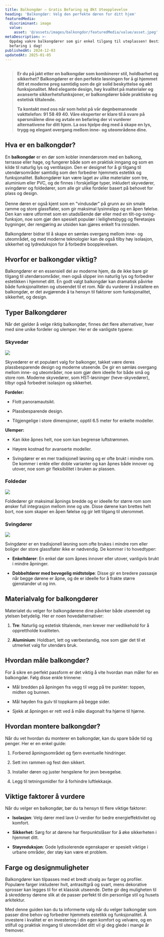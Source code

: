 ```yaml
---
title: Balkongdør – Gratis Befaring og Økt Uteopplevelse
heading: 'Balkongdør: Velg den perfekte døren for ditt hjem'
featuredMedia:
  discriminant: image
  value:
    asset: '@/assets/images/balkongdor/featuredMedia/value/asset.jpeg'
metaDescription: >-
  Oppdag vakre balkongdører som gir enkel tilgang til uteplassen! Bestill gratis
  befaring i dag!
publishedAt: 2024-12-03
updatedAt: 2025-01-05
---
```

##

> **Er du på jakt etter en balkongdør som kombinerer stil, holdbarhet og sikkerhet? Balkongdører er den perfekte løsningen for å gi hjemmet ditt et moderne preg samtidig som de gir solid beskyttelse og økt funksjonalitet. Med elegante design, høy kvalitet på materialer og avanserte sikkerhetsfunksjoner, er balkongdører både praktiske og estetisk tiltalende.**
>
> **Ta kontakt med oss når som helst på vår døgnbemannede vakttelefon: 91 58 49 40. Våre eksperter er klare til å svare på spørsmålene dine og avtale en befaring der vi vurderer alternativene for ditt hjem. La oss hjelpe deg med å skape en lys, trygg og elegant overgang mellom inne- og uteområdene dine.**

## Hva er en balkongdør?

En **balkongdør** er en dør som kobler innendørsrom med en balkong, terrasse eller hage, og fungerer både som en praktisk inngang og som en kilde til naturlig lys og ventilasjon. Den er designet for å gi tilgang til utendørsområder samtidig som den forbedrer hjemmets estetikk og funksjonalitet. Balkongdører kan være laget av ulike materialer som tre, aluminium eller PVC, og de finnes i forskjellige typer, inkludert skyvedører, svingdører og foldedører, som alle gir ulike fordeler basert på behovet for plass og design.\
\
Denne døren er også kjent som en "vindusdør" på grunn av sin smale ramme og store glassflater, som gir maksimal lysinnslipp og en åpen følelse. Den kan være utformet som en utadslående dør eller med en tilt-og-sving-funksjon, noe som gjør den spesielt populær i leilighetsbygg og fleretasjes bygninger, der rengjøring av utsiden kan gjøres enkelt fra innsiden.

Balkongdører bidrar til å skape en sømløs overgang mellom inne- og uteområdet, og med moderne teknologier kan de også tilby høy isolasjon, sikkerhet og lydreduksjon for å forbedre boopplevelsen.

## Hvorfor er balkongdør viktig?

Balkongdører er en essensiell del av moderne hjem, da de ikke bare gir tilgang til utendørsområder, men også slipper inn naturlig lys og forbedrer estetikken i hjemmet ditt. En godt valgt balkongdør kan dramatisk påvirke både funksjonaliteten og utseendet til et rom. Når du vurderer å installere en balkongdør, er det avgjørende å ta hensyn til faktorer som funksjonalitet, sikkerhet, og design.

## Typer Balkongdører&#x20;

Når det gjelder å velge riktig balkongdør, finnes det flere alternativer, hver med sine unike fordeler og ulemper. Her er de vanligste typene:

### Skyvedør

![](@/assets/images/pages/balkongdor/Skyved%C3%B8r.png)

Skyvedører er et populært valg for balkonger, takket være deres plassbesparende design og moderne utseende. De gir en sømløs overgang mellom inne- og uteområder, noe som gjør dem ideelle for både små og store rom. Moderne skyvedører, som HST-løsninger (heve-skyvedører), tilbyr også forbedret isolasjon og sikkerhet.

**Fordeler:**

* Flott panoramautsikt.

* Plassbesparende design.&#x20;

* Tilgjengelige i store dimensjoner, opptil 6.5 meter for enkelte modeller.

**Ulemper:**

* Kan ikke åpnes helt, noe som kan begrense luftstrømmen.

* Høyere kostnad for avanserte modeller.&#x20;

* Svingdører er en mer tradisjonell løsning og er ofte brukt i mindre rom. De kommer i enkle eller doble varianter og kan åpnes både innover og utover, noe som gir fleksibilitet i bruken av plassen.

### Foldedør

![](@/assets/images/pages/balkongdor/Folded%C3%B8rer.jpg)

Foldedører gir maksimal åpnings bredde og er ideelle for større rom som ønsker full integrasjon mellom inne og ute. Disse dørene kan brettes helt bort, noe som skaper en åpen følelse og gir lett tilgang til uterommet.

### Svingdører

![](@/assets/images/pages/balkongdor/Balkongd%C3%B8r%20med%202%20%C3%A5pning.jpeg)

Svingdører er en tradisjonell løsning som ofte brukes i mindre rom eller boliger der store glassflater ikke er nødvendig. De kommer i to hovedtyper:

* **Enkeltdører**: En enkel dør som åpnes innover eller utover, vanligvis brukt i mindre åpninger.

* **Dobbeltdører med bevegelig midtstolpe**: Disse gir en bredere passasje når begge dørene er åpne, og de er ideelle for å frakte større gjenstander ut og inn.

## Materialvalg for balkongdører

Materialet du velger for balkongdørene dine påvirker både utseendet og ytelsen betydelig. Her er noen hovedalternativer:

1. **Tre**: Naturlig og estetisk tiltalende, men krever mer vedlikehold for å opprettholde kvaliteten.

2. **Aluminium**: Holdbart, lett og værbestandig, noe som gjør det til et utmerket valg for utendørs bruk.

## Hvordan måle balkongdør?&#x20;

For å sikre en perfekt passform er det viktig å vite hvordan man måler for en balkongdør. Følg disse enkle trinnene:

* Mål bredden på åpningen fra vegg til vegg på tre punkter: toppen, midten og bunnen.

* Mål høyden fra gulv til toppkarm på begge sider.&#x20;

* Sjekk at åpningen er rett ved å måle diagonalt fra hjørne til hjørne.

## Hvordan montere balkongdør?

Når du vet hvordan du monterer en balkongdør, kan du spare både tid og penger. Her er en enkel guide:

1. Forbered åpningsområdet og fjern eventuelle hindringer.

2. Sett inn rammen og fest den sikkert.

3. Installer døren og juster hengslene for jevn bevegelse.&#x20;

4. Legg til tetningsmidler for å forhindre luftlekkasje.

## Viktige faktorer å vurdere

Når du velger en balkongdør, bør du ta hensyn til flere viktige faktorer:

* **Isolasjon**: Velg dører med lave U-verdier for bedre energieffektivitet og komfort.

* **Sikkerhet:** Sørg for at dørene har flerpunktslåser for å øke sikkerheten i hjemmet ditt.

* **Støyreduksjon**: Gode lydisolerende egenskaper er spesielt viktige i urbane områder, der støy kan være et problem.

## Farge og designmuligheter

Balkongdører kan tilpasses med et bredt utvalg av farger og profiler. Populære farger inkluderer hvit, antrasittgrå og svart, mens dekorative sprosser kan legges til for et klassisk utseende. Dette gir deg muligheten til å skreddersy dørene slik at de passer perfekt til din personlige stil og husets arkitektur.

Med denne guiden kan du ta informerte valg når du velger balkongdør som passer dine behov og forbedrer hjemmets estetikk og funksjonalitet. Å investere i kvalitet er en investering i din egen komfort og velvære, og en stilfull og praktisk inngang til uteområdet ditt vil gi deg glede i mange år fremover.
